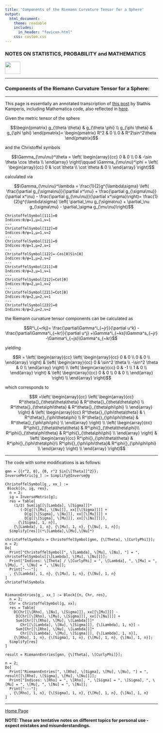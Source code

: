 ```yaml
---
title: 'Components of the Riemann Curvature Tensor for a Sphere'
output: 
  html_document:
    theme: readable
    includes:
      in_header: "favicon.html" 
    css: custom.css
---
```


### **NOTES ON STATISTICS, PROBABILITY and MATHEMATICS**

<a href="http://rinterested.github.io/statistics/index.html">
<img HEIGHT="40" WIDTH="50" src="logo.PNG"></a>

---

### Components of the Riemann Curvature Tensor for a Sphere:

---

This page is essentially an annotated transcription of [this post](https://ekamperi.github.io/mathematics/2019/10/29/riemann-curvature-tensor.html) by Stathis Kamperis, including Mathematica code, also reflected in [here](https://www.wolframcloud.com/obj/antoniparellada/Published/Riemann curvature tensor sphere.nb).

Given the metric tensor of the sphere

$$\begin{pmatrix}
g_{\theta \theta} & g_{\theta \phi} \\
g_{\phi \theta} & g_{\phi \phi}
\end{pmatrix}=
\begin{pmatrix}
R^2 & 0 \\
0 & R^2\sin^2\theta
\end{pmatrix}$$

and the Christoffel symbols

$$\Gamma_{\mu\nu}^\theta = 
\left(
\begin{array}{cc}
 0 & 0 \\
 0 & -\sin \theta \cos \theta  \\
\end{array}
\right)\qquad
\Gamma_{\mu\nu}^\phi = 
\left(
\begin{array}{cc}
 0 & \cot \theta  \\
 \cot \theta  & 0 \\
\end{array}
\right)$$

calculated via

$$\Gamma_{\mu\nu}^\lambda = \frac{1}{2}g^{\lambda\sigma} \left(
\frac{\partial g_{\sigma\nu}}{\partial x^\mu} + 
\frac{\partial g_{\sigma\mu}}{\partial x^\nu} -
\frac{\partial g_{\mu\nu}}{\partial x^\sigma}\right)=
\frac{1}{2}g^{\lambda\sigma} \left( \partial_\mu g_{\sigma\nu} + \partial_\nu g_{\sigma\mu} - \partial_\sigma g_{\mu\nu}\right)$$

```
ChristoffelSymbol[111]=0
Indices:θ/φ=1,μ=1,ν=1
---
ChristoffelSymbol[112]=0
Indices:θ/φ=1,μ=1,ν=2
---
ChristoffelSymbol[121]=0
Indices:θ/φ=1,μ=2,ν=1
---
ChristoffelSymbol[122]=-Cos[θ]Sin[θ]
Indices:θ/φ=1,μ=2,ν=2
---
ChristoffelSymbol[211]=0
Indices:θ/φ=2,μ=1,ν=1
---
ChristoffelSymbol[212]=Cot[θ]
Indices:θ/φ=2,μ=1,ν=2
---
ChristoffelSymbol[221]=Cot[θ]
Indices:θ/φ=2,μ=2,ν=1
---
ChristoffelSymbol[222]=0
Indices:θ/φ=2,μ=2,ν=2

```



the Riemann curvature tensor components can be calculated as

$$R^i_{~rkj}=
\frac{\partial\Gamma^i_{~jr}}{\partial u^k} 
-\frac{\partial\Gamma^i_{~kr}}{\partial u^j}
+\Gamma^i_{~ks}\Gamma^s_{~jr}
-\Gamma^i_{~js}\Gamma^s_{~kr}$$

yielding

$$R = \left(
\begin{array}{cc}
 \left(
\begin{array}{cc}
 0 & 0 \\
 0 & 0 \\
\end{array}
\right) & \left(
\begin{array}{cc}
 0 & \sin^2 \theta  \\
 -\sin^2 \theta & 0 \\
\end{array}
\right) \\
 \left(
\begin{array}{cc}
 0 & -1 \\
 1 & 0 \\
\end{array}
\right) & \left(
\begin{array}{cc}
 0 & 0 \\
 0 & 0 \\
\end{array}
\right) \\
\end{array}
\right)$$

which corresponds to

$$R =\left(
\begin{array}{cc}
 \left(
\begin{array}{cc}
R^\theta{}_{\theta\theta\theta}  & R^\theta{}_{\theta\theta\phi} \\
R^\theta{}_{\theta\phi\theta} & R^\theta{}_{\theta\phi\phi} \\
\end{array}
\right) & \left(
\begin{array}{cc}
R^\theta{}_{\phi\theta\theta} & \  R^\theta{}_{\phi\theta\phi} \\
R^\theta{}_{\phi\phi\theta} & R^\theta{}_{\phi\phi\phi} \\
\end{array}
\right) \\
 \left(
\begin{array}{cc}
 R^\phi{}_{\theta\theta\theta} & R^\phi{}_{\theta\theta\phi}\\
 R^\phi{}_{\theta\phi\theta}  & R^\phi{}_{\theta\phi\phi} \\
\end{array}
\right) & \left(
\begin{array}{cc}
 R^\phi{}_{\phi\theta\theta} & R^\phi{}_{\phi\theta\phi}\\
 R^\phi{}_{\phi\phi\theta}&  R^\phi{}_{\phi\phi\phi} \\
\end{array}
\right) \\
\end{array}
\right)$$


---

The code with some modifications is as follows:

```
gmn = {{r^2, 0}, {0, r^2 Sin[\[Theta]]^2}};
InverseMetric[g_] := Simplify@Inverse@g

ChristoffelSymbol[g_, xx_] :=
 Block[{n, ig, res},
  n = 2;
  ig = InverseMetric[g];
  res = Table[
    (1/2) Sum[ig[[\[Lambda], \[Sigma]]]*
       (-D[g[[\[Mu], \[Nu]]], xx[[\[Sigma]]]] +
         D[g[[\[Sigma], \[Nu]]], xx[[\[Mu]]]] +
         D[g[[\[Sigma], \[Mu]]], xx[[\[Nu]]]]),
      {\[Sigma], 1, n}],
    {\[Lambda], 1, n}, {\[Mu], 1, n}, {\[Nu], 1, n}];
  Simplify[res]](*\[Lambda],\[Mu],\[Nu]*)

christoffelSymbols = ChristoffelSymbol[gmn, {\[Theta], \[CurlyPhi]}];
n = 2;
Do[
  Print["ChristoffelSymbol[", \[Lambda], \[Mu], \[Nu], "] = ", christoffelSymbols[[\[Lambda], \[Mu], \[Nu]]]];
  Print["Indices: \[Theta] / \[CurlyPhi] = ", \[Lambda], ", \[Mu] = ", \[Mu], ", \[Nu] = ", \[Nu]];
  Print["---"];
  , {\[Lambda], 1, n}, {\[Mu], 1, n}, {\[Nu], 1, n}
]
christoffelSymbols


RiemannEntries[g_, xx_] := Block[{n, Chr, res},
  n = 2;
  Chr = ChristoffelSymbol[g, xx];
  res = Table[
    D[Chr[[\[Rho], \[Nu], \[Sigma]]], xx[[\[Mu]]]] - 
     D[Chr[[\[Rho], \[Mu], \[Sigma]]], xx[[\[Nu]]]] + 
     Sum[Chr[[\[Rho], \[Mu], \[Lambda]]]*
       Chr[[\[Lambda], \[Nu], \[Sigma]]], {\[Lambda], 1, n}] - 
     Sum[Chr[[\[Rho], \[Nu], \[Lambda]]]*
       Chr[[\[Lambda], \[Mu], \[Sigma]]], {\[Lambda], 1, n}],
    {\[Rho], 1, n}, {\[Sigma], 1, n}, {\[Mu], 1, n}, {\[Nu], 1, n}];
  Simplify[res]
]

result = RiemannEntries[gmn, {\[Theta], \[CurlyPhi]}];

n = 2;
Do[
  Print["RiemannEntries[", \[Rho], \[Sigma], \[Mu], \[Nu], "] = ", result[[\[Rho], \[Sigma], \[Mu], \[Nu]]]];
  Print["Indices: \[Rho] = ", \[Rho], ", \[Sigma] = ", \[Sigma], ", \[Mu] = ", \[Mu], ", \[Nu] = ", \[Nu]];
  Print["---"];
  , {\[Rho], 1, n}, {\[Sigma], 1, n}, {\[Mu], 1, n}, {\[Nu], 1, n}
]
```



---
<a href="http://rinterested.github.io/statistics/index.html">Home Page</a>

**NOTE: These are tentative notes on different topics for personal use - expect mistakes and misunderstandings.**
